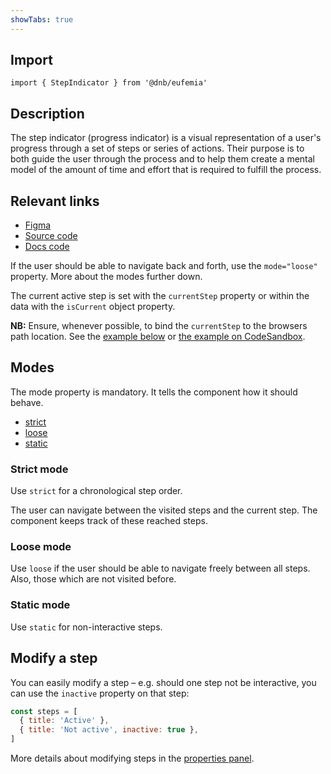 ```yaml
---
showTabs: true
---
```


## Import

```tsx
import { StepIndicator } from '@dnb/eufemia'
```

## Description

The step indicator (progress indicator) is a visual representation of a user's progress through a set of steps or series of actions. Their purpose is to both guide the user through the process and to help them create a mental model of the amount of time and effort that is required to fulfill the process.

## Relevant links

- [Figma](https://www.figma.com/design/cdtwQD8IJ7pTeE45U148r1/%F0%9F%92%BB-Eufemia---Web?node-id=15878-71)
- [Source code](https://github.com/dnbexperience/eufemia/tree/main/packages/dnb-eufemia/src/components/step-indicator)
- [Docs code](https://github.com/dnbexperience/eufemia/tree/main/packages/dnb-design-system-portal/src/docs/uilib/components/step-indicator)

If the user should be able to navigate back and forth, use the `mode="loose"` property. More about the modes further down.

The current active step is set with the `currentStep` property or within the data with the `isCurrent` object property.

**NB:** Ensure, whenever possible, to bind the `currentStep` to the browsers path location. See the [example below](/uilib/components/step-indicator/#stepindicator-with-a-router) or [the example on CodeSandbox](https://codesandbox.io/s/eufemia-step-indicator-with-reach-router-mhu0bh?file=/src/App.tsx).

## Modes

The mode property is mandatory. It tells the component how it should behave.

- [strict](/uilib/components/step-indicator#strict-mode)
- [loose](/uilib/components/step-indicator#loose-mode)
- [static](/uilib/components/step-indicator#static-mode)

### Strict mode

Use `strict` for a chronological step order.

The user can navigate between the visited steps and the current step. The component keeps track of these reached steps.

### Loose mode

Use `loose` if the user should be able to navigate freely between all steps. Also, those which are not visited before.

### Static mode

Use `static` for non-interactive steps.

## Modify a step

You can easily modify a step – e.g. should one step not be interactive, you can use the `inactive` property on that step:

```js
const steps = [
  { title: 'Active' },
  { title: 'Not active', inactive: true },
]
```

More details about modifying steps in the [properties panel](/uilib/components/step-indicator/properties#steps-parameters).
